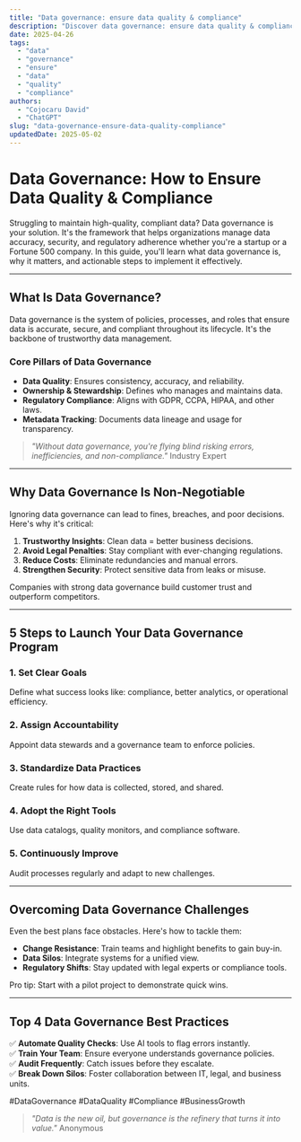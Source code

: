 ```yaml
---
title: "Data governance: ensure data quality & compliance"
description: "Discover data governance: ensure data quality & compliance with this in-depth guide, providing actionable insights and practical tips to boost your knowledge and results."
date: 2025-04-26
tags:
  - "data"
  - "governance"
  - "ensure"
  - "data"
  - "quality"
  - "compliance"
authors:
  - "Cojocaru David"
  - "ChatGPT"
slug: "data-governance-ensure-data-quality-compliance"
updatedDate: 2025-05-02
---
```


# Data Governance: How to Ensure Data Quality & Compliance  

Struggling to maintain high-quality, compliant data? Data governance is your solution. It's the framework that helps organizations manage data accuracy, security, and regulatory adherence whether you're a startup or a Fortune 500 company. In this guide, you'll learn what data governance is, why it matters, and actionable steps to implement it effectively.  

---

## What Is Data Governance?  

Data governance is the system of policies, processes, and roles that ensure data is accurate, secure, and compliant throughout its lifecycle. It's the backbone of trustworthy data management.  

### Core Pillars of Data Governance  
- **Data Quality**: Ensures consistency, accuracy, and reliability.  
- **Ownership & Stewardship**: Defines who manages and maintains data.  
- **Regulatory Compliance**: Aligns with GDPR, CCPA, HIPAA, and other laws.  
- **Metadata Tracking**: Documents data lineage and usage for transparency.  

> *"Without data governance, you're flying blind risking errors, inefficiencies, and non-compliance."*   Industry Expert  

---

## Why Data Governance Is Non-Negotiable  

Ignoring data governance can lead to fines, breaches, and poor decisions. Here's why it's critical:  

1. **Trustworthy Insights**: Clean data = better business decisions.  
2. **Avoid Legal Penalties**: Stay compliant with ever-changing regulations.  
3. **Reduce Costs**: Eliminate redundancies and manual errors.  
4. **Strengthen Security**: Protect sensitive data from leaks or misuse.  

Companies with strong data governance build customer trust and outperform competitors.  

---

## 5 Steps to Launch Your Data Governance Program  

### 1. Set Clear Goals  
Define what success looks like: compliance, better analytics, or operational efficiency.  

### 2. Assign Accountability  
Appoint data stewards and a governance team to enforce policies.  

### 3. Standardize Data Practices  
Create rules for how data is collected, stored, and shared.  

### 4. Adopt the Right Tools  
Use data catalogs, quality monitors, and compliance software.  

### 5. Continuously Improve  
Audit processes regularly and adapt to new challenges.  

---

## Overcoming Data Governance Challenges  

Even the best plans face obstacles. Here's how to tackle them:  

- **Change Resistance**: Train teams and highlight benefits to gain buy-in.  
- **Data Silos**: Integrate systems for a unified view.  
- **Regulatory Shifts**: Stay updated with legal experts or compliance tools.  

Pro tip: Start with a pilot project to demonstrate quick wins.  

---

## Top 4 Data Governance Best Practices  

✅ **Automate Quality Checks**: Use AI tools to flag errors instantly.  
✅ **Train Your Team**: Ensure everyone understands governance policies.  
✅ **Audit Frequently**: Catch issues before they escalate.  
✅ **Break Down Silos**: Foster collaboration between IT, legal, and business units.  

#DataGovernance #DataQuality #Compliance #BusinessGrowth  

> *"Data is the new oil, but governance is the refinery that turns it into value."*   Anonymous